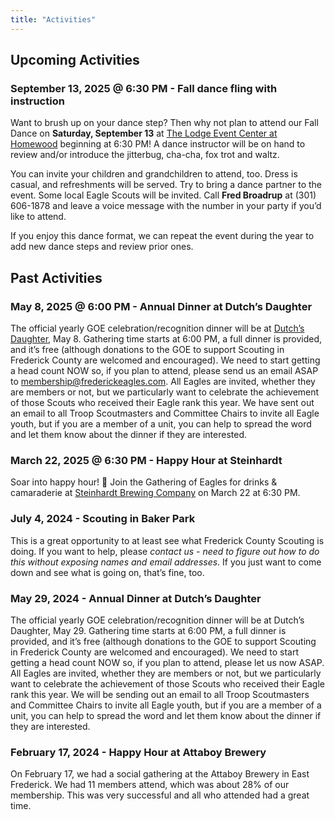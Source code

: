 ```yaml
---
title: "Activities"
---
```


## Upcoming Activities

### September 13, 2025 @ 6:30 PM - Fall dance fling with instruction

Want to brush up on your dance step? Then why not plan to attend our Fall Dance on **Saturday, September 13** at [The Lodge Event Center at Homewood](https://maps.app.goo.gl/dkc4zmyBNqeuJXmz7) beginning at 6:30 PM! A dance instructor will be on hand to review and/or introduce the jitterbug, cha-cha, fox trot and waltz.

You can invite your children and grandchildren to attend, too. Dress is casual, and refreshments will be served. Try to bring a dance partner to the event. Some local Eagle Scouts will be invited. Call **Fred Broadrup** at (301) 606-1878 and leave a voice message with the number in your party if you'd like to attend.

If you enjoy this dance format, we can repeat the event during the year to add new dance steps and review prior ones.


## Past Activities

### May 8, 2025 @ 6:00 PM - Annual Dinner at Dutch's Daughter

The official yearly GOE celebration/recognition dinner will be at [Dutch's Daughter](https://maps.app.goo.gl/PepRyocW7NrqqNvAA), May 8.  Gathering time starts at 6:00 PM, a full dinner is provided, and it’s free (although donations to the GOE to support Scouting in Frederick County are welcomed and encouraged). We need to start getting a head count NOW so, if you plan to attend, please send us an email ASAP to [membership@frederickeagles.com](mailto:membership@frederickeagles.com). All Eagles are invited, whether they are members or not, but we particularly want to celebrate the achievement of those Scouts who received their Eagle rank this year. We have sent out an email to all Troop Scoutmasters and Committee Chairs to invite all Eagle youth, but if you are a member of a unit, you can help to spread the word and let them know about the dinner if they are interested.

### March 22, 2025 @ 6:30 PM - Happy Hour at Steinhardt

Soar into happy hour! 🦅 Join the Gathering of Eagles for drinks & camaraderie at [Steinhardt Brewing Company](https://maps.app.goo.gl/hw4dqd8unTngTFpn6) on March 22 at 6:30 PM.

### July 4, 2024 - Scouting in Baker Park

This is a great opportunity to at least see what Frederick County Scouting is doing.  If you want to help, please *contact us - need to figure out how to do this without exposing names and email addresses*.  If you just want to come down and see what is going on, that’s fine, too.

### May 29, 2024 - Annual Dinner at Dutch's Daughter

The official yearly GOE celebration/recognition dinner will be at Dutch's Daughter, May 29.  Gathering time starts at 6:00 PM, a full dinner is provided, and it’s free (although donations to the GOE to support Scouting in Frederick County are welcomed and encouraged).  We need to start getting a head count NOW so, if you plan to attend, please let us now ASAP.  All Eagles are invited, whether they are members or not, but we particularly want to celebrate the achievement of those Scouts who received their Eagle rank this year. We will be sending out an email to all Troop Scoutmasters and Committee Chairs to invite all Eagle youth, but if you are a member of a unit, you can help to spread the word and let them know about the dinner if they are interested.

### February 17, 2024 - Happy Hour at Attaboy Brewery

On February 17, we had a social gathering at the Attaboy Brewery in East Frederick.  We had 11 members attend, which was about 28% of our membership.  This was very successful and all who attended had a great time.
